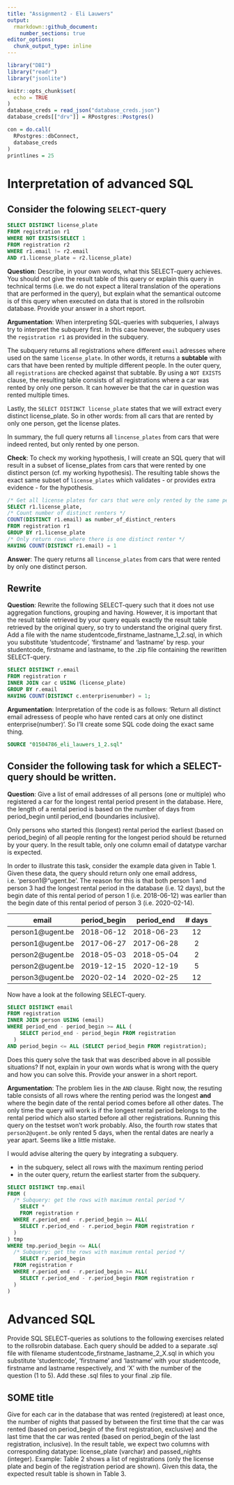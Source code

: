```yaml
---
title: "Assignment2 - Eli Lauwers"
output: 
  rmarkdown::github_document:
    number_sections: true
editor_options: 
  chunk_output_type: inline
---
```


```r
library("DBI")
library("readr")
library("jsonlite")

knitr::opts_chunk$set(
  echo = TRUE
)
database_creds = read_json("database_creds.json")
database_creds[["drv"]] = RPostgres::Postgres()

con = do.call(
  RPostgres::dbConnect, 
  database_creds
)
printlines = 25
```

# Interpretation of advanced SQL

## Consider the folowing `SELECT`-query

```sql
SELECT DISTINCT license_plate
FROM registration r1
WHERE NOT EXISTS(SELECT 1
FROM registration r2
WHERE r1.email != r2.email
AND r1.license_plate = r2.license_plate)
```
**Question**: Describe, in your own words, what this SELECT-query achieves. You should not give the result table of this query or explain this query in technical terms (i.e. we do not expect a literal translation of the operations that are performed in the query), but explain what the semantical outcome is of this query when executed on data that is stored in the rollsrobin database. Provide your answer in a short report.

**Argumentation**: When interpreting SQL-queries with subqueries, I always try to interpret the subquery first. In this case however, the subquery uses the `registration r1` as provided in the subquery.

The subquery returns all registrations where different `email` adresses where used on the same `license_plate`. In other words, it returns a __subtable__ with cars that have been rented by multiple different people. In the outer query, all `registrations` are checked against that subtable. By using a `NOT EXISTS` clause, the resulting table consists of all registrations where a car was rented by only one person. It can however be that the car in question was rented multiple times. 

Lastly, the `SELECT DISTINCT license_plate` states that we will extract every distinct license_plate. So in other words: from all cars that are rented by only one person, get the license plates.

In summary, the full query returns all `lincense_plates` from cars that were indeed rented, but only rented by one person.

**Check**: To check my working hypothesis, I will create an SQL query that will result in a subset of license_plates from cars that were rented by one distinct person (cf. my working hypothesis). The resulting table shows the exact same subset of `license_plates` which validates - or provides extra evidence - for the hypothesis.

```sql
/* Get all license plates for cars that were only rented by the same person */
SELECT r1.license_plate, 
/* Count number of distinct renters */
COUNT(DISTINCT r1.email) as number_of_distinct_renters
FROM registration r1
GROUP BY r1.license_plate
/* Only return rows where there is one distinct renter */
HAVING COUNT(DISTINCT r1.email) = 1
```

**Answer**: The query returns all `lincense_plates` from cars that were rented by only one distinct person.

## Rewrite

**Question**: Rewrite the following SELECT-query such that it does not use aggregation functions, grouping and having. However, it is important that the result table retrieved by your query equals exactly the result table retrieved by the original query, so try to understand the original query first. Add a file with the name studentcode_firstname_lastname_1_2.sql, in which you substitute ‘studentcode’, ‘firstname’ and ‘lastname’ by resp. your studentcode, firstname and lastname, to the .zip file containing the rewritten SELECT-query.

```sql
SELECT DISTINCT r.email 
FROM registration r
INNER JOIN car c USING (license_plate)
GROUP BY r.email
HAVING COUNT(DISTINCT c.enterprisenumber) = 1;
```

**Argumentation**: Interpretation of the code is as follows: 'Return all distinct email adressess of people who have rented cars at only one distinct enterprise(number)'. So I'll create some SQL code doing the exact same thing.

```sql
SOURCE "01504786_eli_lauwers_1_2.sql"
```

## Consider the following task for which a SELECT-query should be written.

**Question**: Give a list of email addresses of all persons (one or multiple) who registered a car for the longest rental period present in the database. Here, the length of a rental period is based on the number of days from period_begin until period_end (boundaries inclusive).

Only persons who started this (longest) rental period the earliest (based on period_begin) of all people renting for the longest period should be returned by your query. In the result table, only one column email of datatype varchar is expected.

In order to illustrate this task, consider the example data given in Table 1. Given these data, the query should return only one email address, i.e. ‘person1@"ugent.be’. The reason for this is that both person 1 and person 3 had the longest rental period in the database (i.e. 12 days), but the begin date of this rental period of person 1 (i.e. 2018-06-12) was earlier than the begin date of this rental period of person 3 (i.e. 2020-02-14).

|     **email**    | **period_begin** | **period_end** | **# days** |
|:----------------:|:----------------:|:--------------:|:----------:|
| person1@ugent.be | 2018-06-12       | 2018-06-23     | 12         |
| person1@ugent.be | 2017-06-27       | 2017-06-28     | 2          |
| person2@ugent.be | 2018-05-03       | 2018-05-04     | 2          |
| person2@ugent.be | 2019-12-15       | 2020-12-19     | 5          |
| person3@ugent.be | 2020-02-14       | 2020-02-25     | 12         |

Now have a look at the following SELECT-query.

```sql
SELECT DISTINCT email 
FROM registration 
INNER JOIN person USING (email)
WHERE period_end - period_begin >= ALL (
    SELECT period_end - period_begin FROM registration
  )
AND period_begin <= ALL (SELECT period_begin FROM registration);
```

Does this query solve the task that was described above in all possible situations? If not, explain in your own words what is wrong with the query and how you can solve this. Provide your answer in a short report.

**Argumentation**: The problem lies in the `AND` clause. Right now, the resuting table consists of all rows where the renting period was the longest **and** where the begin date of the rental period comes before all other dates. The only time the query will work is if the longest rental period belongs to the rental period which also started before all other registrations. Running this query on the testset won't work probably. Also, the fourth row states that `person2@ugent.be` only rented 5 days, when the rental dates are nearly a year apart. Seems like a little mistake. 

I would advise altering the query by integrating a subquery. 

- in the subquery, select all rows with the maximum renting period
- in the outer query, return the earliest starter from the subquery.

```sql
SELECT DISTINCT tmp.email
FROM (
  /* Subquery: get the rows with maximum rental period */
    SELECT *
    FROM registration r
  WHERE r.period_end - r.period_begin >= ALL(
    SELECT r.period_end - r.period_begin FROM registration r
  )
) tmp
WHERE tmp.period_begin <= ALL(
  /* Subquery: get the rows with maximum rental period */
    SELECT r.period_begin
  FROM registration r
  WHERE r.period_end - r.period_begin >= ALL(
    SELECT r.period_end - r.period_begin FROM registration r
  )
)
```

# Advanced SQL

Provide SQL SELECT-queries as solutions to the following exercises related to the rollsrobin database. Each query should be added to a separate .sql file with filename studentcode_firstname_lastname_2_X.sql in which you substitute ‘studentcode’, ‘firstname’ and ‘lastname’ with your studentcode, firstname and lastname respectively, and ‘X’ with the number of the question (1 to 5). Add these .sql files to your final .zip file.

## SOME title

Give for each car in the database that was rented (registered) at least once, the number of nights that passed by between the first time that the car was rented (based on period_begin of the first registration, exclusive) and the last time that the car was rented (based on period_begin of the last registration, inclusive). In the result table, we expect two columns with corresponding datatype: license_plate (varchar) and passed_nights (integer). Example: Table 2 shows a list of registrations (only the license plate and begin of the registration period are shown). Given this data, the expected result table is shown in Table 3.

